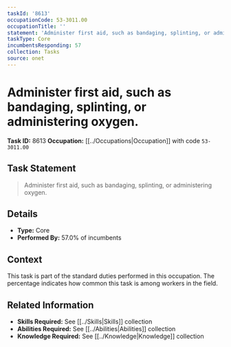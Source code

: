 ```yaml
---
taskId: '8613'
occupationCode: 53-3011.00
occupationTitle: ''
statement: 'Administer first aid, such as bandaging, splinting, or administering oxygen.'
taskType: Core
incumbentsResponding: 57
collection: Tasks
source: onet
---
```

# Administer first aid, such as bandaging, splinting, or administering oxygen.

**Task ID:** 8613
**Occupation:** [[../Occupations|Occupation]] with code `53-3011.00`

## Task Statement

> Administer first aid, such as bandaging, splinting, or administering oxygen.

## Details

- **Type:** Core
- **Performed By:** 57.0% of incumbents

## Context

This task is part of the standard duties performed in this occupation. The percentage indicates how common this task is among workers in the field.

## Related Information

- **Skills Required:** See [[../Skills|Skills]] collection
- **Abilities Required:** See [[../Abilities|Abilities]] collection
- **Knowledge Required:** See [[../Knowledge|Knowledge]] collection

